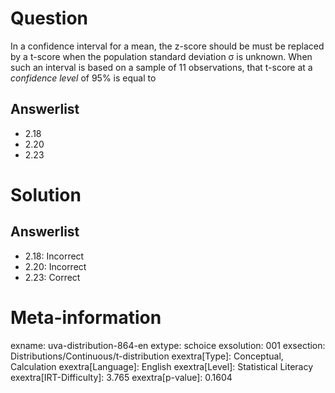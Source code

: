 Question
========

In a confidence interval for a mean, the z-score should be must be replaced by a t-score when the population standard deviation σ is unknown. When such an interval is based on a sample of 11 observations, that t-score at a *confidence level* of 95% is equal to

Answerlist
----------

* 2.18
* 2.20
* 2.23

Solution
========

Answerlist
----------

* 2.18: Incorrect
* 2.20: Incorrect
* 2.23: Correct

Meta-information
================
exname: uva-distribution-864-en
extype: schoice
exsolution: 001
exsection: Distributions/Continuous/t-distribution
exextra[Type]: Conceptual, Calculation
exextra[Language]: English
exextra[Level]: Statistical Literacy
exextra[IRT-Difficulty]: 3.765
exextra[p-value]: 0.1604
